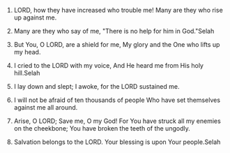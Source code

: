 
1. LORD, how they have increased who trouble me! Many are they who rise up against me.

2. Many are they who say of me, "There is no help for him in God."Selah

3. But You, O LORD, are a shield for me, My glory and the One who lifts up my head.

4. I cried to the LORD with my voice, And He heard me from His holy hill.Selah

5. I lay down and slept; I awoke, for the LORD sustained me.

6. I will not be afraid of ten thousands of people Who have set themselves against me all around.

7. Arise, O LORD; Save me, O my God! For You have struck all my enemies on the cheekbone; You have broken the teeth of the ungodly.

8. Salvation belongs to the LORD. Your blessing is upon Your people.Selah


